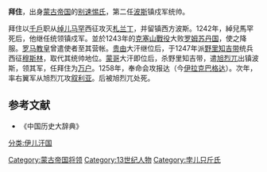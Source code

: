 '''拜住'''，出身[[蒙古帝国|蒙古帝国]]的[[尼倫|别速惕氏]]，第二任[[波斯|波斯]]镇戍军统帅。

拜住以[[千戶|千戶]]职从[[绰儿马罕|绰儿马罕]]西征攻灭[[札兰丁|札兰丁]]，并留镇西方波斯。1242年，綽兒馬罕死后，他继任统领镇戍军。並於1243年的[[克塞山戰役|克塞山戰役]]大败[[罗姆苏丹国|罗姆苏丹国]]，使之降服。[[罗马教皇|罗马教皇]]曾遣使者至其营帐。[[贵由|贵由]]大汗继位后，于1247年派[[野里知吉带|野里知吉带]]统兵西征[[穆斯林|穆斯林]]，取代其统帅地位。[[蒙哥|蒙哥]]大汗即位后，杀野里知吉带，遣[[旭烈兀|旭烈兀]]出镇波斯，领其军，任拜住为[[万户|万户]]。1258年，奉命会攻报达（今[[伊拉克|伊拉克]][[巴格达|巴格达]]）。次年，率右翼军从旭烈兀攻[[叙利亚|叙利亚]]。后被旭烈兀处死。

==参考文献==
* 《中国历史大辞典》
[[分类:伊儿汗国|分类:伊儿汗国]]
[[Category:蒙古帝国将领|Category:蒙古帝国将领]]
[[Category:13世纪人物|Category:13世纪人物]]
[[Category:孛儿只斤氏|Category:孛儿只斤氏]]